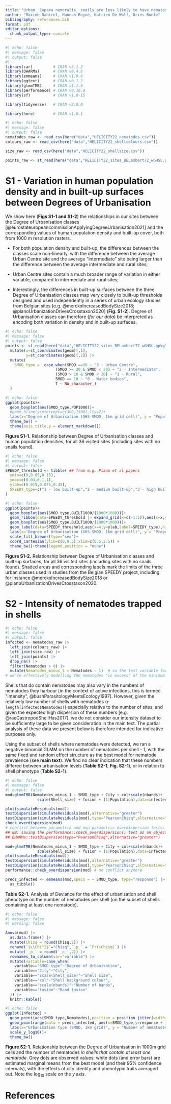 ---
title: "Urban _Cepaea nemoralis_ snails are less likely to have nematodes trapped within their shells - supplementary material"
author: "Maxime Dahirel, Hannah Reyné, Katrien De Wolf, Dries Bonte"
bibliography: references.bib
format: pdf
editor_options: 
  chunk_output_type: console
---


```{r packages}
#| echo: false
#| message: false
#| output: false
#| 
library(car)         # CRAN v3.1-2
library(DHARMa)      # CRAN v0.4.6
library(emmeans)     # CRAN v1.9.0
library(ggtext)      # CRAN v0.1.2
library(glmmTMB)     # CRAN v1.1.8
library(performance) # CRAN v0.10.8
library(sf)          # CRAN v1.0-15

library(tidyverse)   # CRAN v2.0.0

library(here)        # CRAN v1.0.1
```

```{r data}
#| echo: false
#| message: false
#| output: false
nematodes_raw <- read_csv(here("data","HELICITY22_nematodes.csv"))
colours_raw <- read_csv(here("data","HELICITY22_shellcolours.csv"))

size_raw <- read_csv(here("data","HELICITY22_shellsize.csv"))

points_raw <- st_read(here("data","HELICITY22_sites_BELambert72_wGHSL.gpkg")) 
```

# S1 - Variation in human population density and in built-up surfaces between Degrees of Urbanisation

We show here (**Figs S1-1 and S1-2**) the relationships in our sites between the Degree of Urbanisation classes [@eurostateuropeancommissionApplyingDegreeUrbanisation2021] and the corresponding values of human population density and built-up cover, both from 1000 m resolution rasters.

- For both population density and built-up, the differences between the classes scale non-linearly, with the difference between the average Urban Centre site and the average "intermediate" site being larger than the difference between the average intermediate and rural sites;  

- Urban Centre sites contain a much broader range of variation in either variable, compared to intermediate and rural sites;  

- Interestingly, the differences in built-up surfaces between the three Degree of Urbanisation classes map very closely to built-up thresholds designed and used independently in a series of urban ecology studies from Belgian sites [e.g. @merckxIncreasedBodySize2018; @pianoUrbanizationDrivesCrosstaxon2020] (**Fig. S1-2**). Degree of Urbanisation classes can therefore (_for our data_) be interpreted as encoding both variation in density and in built-up surfaces. 


```{r load-points}
#| echo: false
#| message: false
#| output: false
points <- st_read(here("data","HELICITY22_sites_BELambert72_wGHSL.gpkg")) |> 
  mutate(x=st_coordinates(geom)[,1],
         y=st_coordinates(geom)[,2]) |> 
  mutate(
    SMOD_type =  case_when(SMOD ==30 ~ "3 - Urban Centre",
                      (SMOD >= 20 & SMOD < 30) ~ "2 - Intermediate",
                      (SMOD > 10 & SMOD < 20) ~ "1 - Rural",
                      SMOD == 10 ~ "0 - Water bodies",
                      T ~ NA_character_)
  )
```

```{r s1-plot-1}
#| echo: false
ggplot(points)+
  geom_boxplot(aes(SMOD_type,POP1000))+ 
  #geom_hline(yintercept=c(300,1500),lty=2)+
  labs(x="Degree of Urbanisation (GHS-SMOD, 1km grid cell)", y = "Population density in grid cell (people/km^2^)")+
  theme_bw() + 
  theme(axis.title.y = element_markdown())
```

**Figure S1-1.** Relationship between Degree of Urbanisation classes and human population densities, for all 36 visited sites (including sites with no snails found).

```{r s1-speedy-thresholds}
#| echo: false
#| message: false
#| output: false
SPEEDY_threshold <- tibble( ## from e.g. Piano et al papers
  ymin=c(0,0.05,0.15),
  ymax=c(0.03,0.1,1),
  ylab=c(0.015,0.075,0.45),
  SPEEDY_type=c("1 - low built-up","2 - medium built-up","3 - high built-up")
)
```


```{r s1-plot-2}
#| echo: false
ggplot(points)+
  geom_boxplot(aes(SMOD_type,BUILT1000/(1000*1000)))+ 
  geom_ribbon(data=SPEEDY_threshold |> expand_grid(x=c(-1:5)),aes(x=x,ymin=ymin,ymax=ymax,fill=SPEEDY_type), alpha=0.5)+
  geom_boxplot(aes(SMOD_type,BUILT1000/(1000*1000)))+ 
  geom_label(data=SPEEDY_threshold,aes(x=4,y=ylab,label=SPEEDY_type),hjust=1)+
  labs(x="Degree of Urbanisation (GHS-SMOD, 1km grid cell)", y = "Proportion built-up within 1km grid cell")+
  scale_fill_brewer(type="seq")+
  coord_cartesian(ylim=c(0,0.5),xlim=c(0.5,3.5)) + 
  theme_bw()+theme(legend.position = "none")

```

**Figure S1-2.** Relationship between Degree of Urbanisation classes and built-up surfaces, for all 36 visited sites (including sites with no snails found). Shaded areas and corresponding labels mark the limits of the three urban classes used in studies from the Belgian SPEEDY project, including for instance @merckxIncreasedBodySize2018 or @pianoUrbanizationDrivesCrosstaxon2020.

# S2 - Intensity of nematodes trapped in shells

```{r s2-data}
#| echo: false
#| message: false
#| output: false
infected <- nematodes_raw |> 
  left_join(colours_raw) |> 
  left_join(size_raw) |> 
  left_join(points) |> 
  drop_na() |> 
  filter(Nematodes > 0) |>
  mutate(Nematodes_minus_1 = Nematodes - 1)  # so the test variable for count models stays bounded at 0
# we're effectively modelling the nematodes "in excess" of the minimum 1 needed to be in this sub-dataset
```

Shells that do contain nematodes may also vary in the numbers of nematodes they harbour [in the context of active infections, this is termed "intensity", @bushParasitologyMeetsEcology1997]. However, given the relatively low number of shells with nematodes (`r length(infected$Nematodes)`) especially relative to the number of sites, and given the expected high dispersion of these numbers [e.g. @raeGastropodShellHas2017], we do not consider our intensity dataset to be sufficiently large to be given consideration in the main text.
The partial analysis of these data we present below is therefore intended for indicative purposes only.

Using the subset of shells where nematodes were detected, we ran a negative binomial GLMM on the number of nematodes per shell - 1, with the same fixed and random effect structure as the best model for nematode prevalence (see **main text**). We find no clear indication that these numbers differed between urbanisation levels (**Table S2-1**, **Fig. S2-1**), or in relation to shell phenotype (**Table S2-1**). 

```{r s2-analysis}
#| echo: false
#| message: false
#| output: false
mod=glmmTMB(Nematodes_minus_1 ~ SMOD_type + City + col+scale(nbands)+
              scale(Shell_size) + fusion + (1|Population),data=infected, family=poisson)

plot(simulateResiduals(mod))
testDispersion(simulateResiduals(mod),alternative="greater")
testDispersion(simulateResiduals(mod),type="PearsonChisq",alternative="greater")
check_overdispersion(mod) 
# conflict between parametric and non parametric overdispersion tests; let's assume overdispersion to be safe
## NB: saving the performance::check_overdispersion() test as an object and exploring it with str() confirms it's the same as
## DHARMa::testDispersion(type="PearsonChisq",alternative="greater")

mod=glmmTMB(Nematodes_minus_1 ~ SMOD_type + City + col+scale(nbands)+
              scale(Shell_size) + fusion + (1|Population),data=infected, family=nbinom2)
plot(simulateResiduals(mod))
testDispersion(simulateResiduals(mod),alternative="greater")
testDispersion(simulateResiduals(mod),type="PearsonChisq",alternative="greater")
performance::check_overdispersion(mod) # no conflict anymore

preds_infected <- emmeans(mod,specs = ~ SMOD_type, type="response") |> 
  as_tibble()
```

**Table S2-1.** Analysis of Deviance for the effect of urbanisation and shell phenotype on the number of nematodes per shell (on the subset of shells containing at least one nematode).

```{r s2-table}
#| echo: false
#| message: false
#| warning: false

Anova(mod) |> 
  as.data.frame() |> 
  mutate(Chisq = round(Chisq,2)) |> 
  rename(`$\\Chi^2$`="Chisq",`_p_` = `Pr(>Chisq)`) |> 
  mutate(`_p_` = round(`_p_`,2)) |> 
  rownames_to_column(var="variable") |> 
  mutate(variable=case_when(
    variable=="SMOD_type"~"Degree of Urbanisation",
    variable=="City"~"City",
    variable=="scale(Shell_size)"~"Shell size",
    variable=="col"~"Shell background colour",
    variable=="scale(nbands)"~"Number of bands",
    variable=="fusion"~"Band fusion"
  )) |> 
  knitr::kable()

```


```{r s2-plot}
#| echo: false
ggplot(infected) + 
  geom_point(aes(SMOD_type,Nematodes),position = position_jitter(width=0.3,height=0),col="darkgrey") + 
  geom_pointrange(data = preds_infected, aes(x=SMOD_type,y=response + 1,ymin=asymp.LCL + 1,ymax=asymp.UCL + 1),size=1,pch=21,fill="white") +
  labs(x="Urbanisation type (SMOD, 1km grid)", y = "Number of nematodes per shell")+
  scale_y_log10()+
  theme_bw()
```

**Figure S2-1.** Relationship between the Degree of Urbanisation in 1000m grid cells and the number of nematodes _in shells that contain at least one nematode_. Grey dots are observed values; white dots (and error bars) are estimated marginal means from the best model (and their 95% confidence intervals), with the effects of city identity and phenotypic traits averaged out. Note the $\log_{10}$ scale on the $y$ axis.

# References
